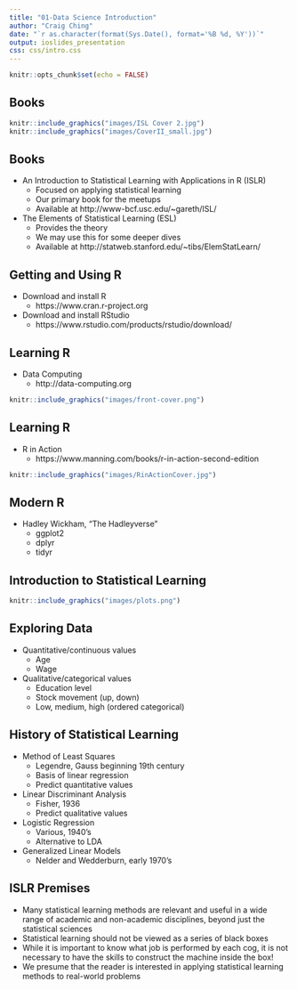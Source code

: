 ```yaml
---
title: "01-Data Science Introduction"
author: "Craig Ching"
date: "`r as.character(format(Sys.Date(), format='%B %d, %Y'))`"
output: ioslides_presentation
css: css/intro.css
---
```


```r
knitr::opts_chunk$set(echo = FALSE)
```

## Books {#covers}

```r
knitr::include_graphics("images/ISL Cover 2.jpg")
knitr::include_graphics("images/CoverII_small.jpg")
```

## Books

* An Introduction to Statistical Learning with Applications in R (ISLR)
    + Focused on applying statistical learning
    + Our primary book for the meetups
    + Available at http://www-bcf.usc.edu/~gareth/ISL/
* The Elements of Statistical Learning (ESL)
    + Provides the theory
    + We may use this for some deeper dives
    + Available at http://statweb.stanford.edu/~tibs/ElemStatLearn/
    
## Getting and Using R

* Download and install R
    + https://www.cran.r-project.org
* Download and install RStudio
    + https://www.rstudio.com/products/rstudio/download/

## Learning R

* Data Computing
    + http://data-computing.org

```r
knitr::include_graphics("images/front-cover.png")
```

## Learning R

* R in Action
    + https://www.manning.com/books/r-in-action-second-edition

```r
knitr::include_graphics("images/RinActionCover.jpg")
```

## Modern R

* Hadley Wickham, "The Hadleyverse"
    + ggplot2
    + dplyr
    + tidyr

## Introduction to Statistical Learning

```r
knitr::include_graphics("images/plots.png")
```

## Exploring Data

* Quantitative/continuous values
    + Age
    + Wage
* Qualitative/categorical values
    + Education level
    + Stock movement (up, down)
    + Low, medium, high (ordered categorical)

## History of Statistical Learning

* Method of Least Squares
    + Legendre, Gauss beginning 19th century
    + Basis of linear regression
    + Predict quantitative values
* Linear Discriminant Analysis
    + Fisher, 1936
    + Predict qualitative values
* Logistic Regression
    + Various, 1940's
    + Alternative to LDA
* Generalized Linear Models
    + Nelder and Wedderburn, early 1970's

## ISLR Premises

* Many statistical learning methods are relevant and useful in a wide
range of academic and non-academic disciplines, beyond just the statistical
sciences
* Statistical learning should not be viewed as a series of black boxes
* While it is important to know what job is performed by each cog, it
is not necessary to have the skills to construct the machine inside the
box!
* We presume that the reader is interested in applying statistical learning
methods to real-world problems
